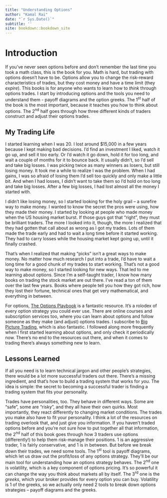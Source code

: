 ```yaml
--- 
title: "Understanding Options"
author: "Kamal Rai"
date: "`r Sys.Date()`"
subtitle: ''
site: bookdown::bookdown_site
---
```


<!-- Pandemic-Proof Your Finances: Pandemic-proof industries -- food, clothing, gasoline, medication... 
Make inspirational - lifestyle changes attributable to living through the pandemic. -->

# Introduction {-}

If you've never seen options before and don't remember the last time you took a math class, this is the book for you. Math is hard, but trading with options doesn't have to be. Options allow you to change the risk-reward characteristics of trades, but they cost money and have a time limit (they *expire*). This books is for anyone who wants to learn how to *think* through options trades. I start by introducing options and the tools you need to understand them - payoff diagrams and the option greeks. The 1^st^ half of the book is the most important, because it teaches you how to think about options. The 2^nd^ half goes through how three different kinds of traders construct and adjust their options trades. 

<!-- I close by looking at options strategies you can use to trade momentum stocks, like the FAANG stocks. This last section shows you how to use the greeks to adjust your options trades, and how to construct more speculative options trades. --> 


## My Trading Life {-}

I started learning when I was 20. I lost around \$15,000 in a few years because I kept making bad decisions. I'd find an investment I liked, watch it go up, and sell it too early. Or I'd watch it go down, hold it for too long, and wait a couple of months for it to bounce back. It usually didn't, so I'd sell and take big losses. I was picking twice as many winners as losers, but still losing money. It took me a while to realize I was the problem. When I had gains, I was so afraid of losing them I'd sell too quickly and only make a little bit. And when I had losses, I didn't want to take them so I'd hold on too long and take big losses. After a few big losses, I had lost almost all the money I started with. 

I didn't like losing money, so I started looking for the holy grail -- a surefire way to make money. I wanted to know the secret the pros were using, how they made their money. I started by looking at people who made money when the US housing market burst. If those guys got that "right", they must be brilliant traders. The more I looked into it, though, the more I realized that they had gotten that call about as wrong as I got my trades. Lots of them made the trade early and had to wait a long time before it started working. They had to carry losses while the housing market kept going up, until it finally crashed. 

That's when I realized that making "picks" isn't a great ways to make money. No matter  how much research I put into a trade, I'd have to wait a long time for a good chunk of my trades to start working. That's not a good way to make money, so I started looking for new ways. That led to me learning about options. Since I'm a self-taught trader, I know how many books on trading the stock market are out there. I've read a ton of them over the last few years. Books where people tell you how they got rich, how they lost their fortune, technical ones that get very mathematical, and everything in between. 

For options, [The Options Playbook](https://www.optionsplaybook.com/) is a fantastic resource. It's a rolodex of every option strategy you could ever use. There are online courses and subscription services too, where you can learn about options and follow someone as they make (and adjust) options trades. I subscribe to [Big Picture Trading](https://bigpicturetrading.com/home-page), which is also fantastic. I followed along more frequently when I first started learning about options, and only check it periodically now. There's no end to the resources out there, and when it comes to trading there's always something new to learn.


## Lessons Learned {-}

If all you need is to learn technical jargon and other people's strategies, there would be a lot more successful traders out there. There's a missing ingredient, and that's how to build a trading system that works for *you*. The idea is simple: the secret to becoming a successful trader is finding a trading system that fits your personality. 

<!-- A quick word on language: People get all worked up over being called traders or investors. Traders are short-term charlatans who opportunistically move in and out of stocks, and investors are of upstanding moral character because they hold their investments for the long term. I call myself a trader because it helps keep me keep a flexible mindset. Market conditions are always changing, and positions that work today might not work tomorrow. Being able to admit that your positioning is wrong today (even if it wasn't wrong yesterday) and adapt to new market conditions can save (or make!) you a lot of money. 

That's the most valuable lesson I've learned in the last few years. Here's a good example -- I made some adjustments I never thought I would after Pfizer's November 7^th^ vaccine announcement. I have a dividend portfolio with roughly 25% allocated to REITs, utilities, telecoms, and bonds. It gives 5% in dividends every year and I want to reinvest them. That gives me 5% more in dividends every year. The dividends also go up, by an average of 4% per. So every year I get 8%-10% more in dividends just by holding these positions. At 8% I double my dividends in 9 years and at 10% I double my dividends in just over 7 years. My pie-in-the-sky dream is that the dividends get large enough so that I can live off of them, and I don't want to make changes to the dividend portfolio that take it away from that goal. 

After the Pfizer vaccine news hit, I realized the opportunities that lie in reopening trades. I sold half the REIT and utility positions. That freed up 25% of the portfolio, which I split 50/50 into 2 energy stocks -- Cenovus (CVE) and Suncor (SU). I kept 75% of the portfolio in "safe" dividend-yielding investments, to maintain the long-term goal of growing the dividends over time. To capture more of the upside in my energy positions without allocating more than 25% to energy stocks, I allocated 5% of the energy position (or 1.25% of the portfolio) to SU calls on SU. If SU performs the way I expect, this will double my returns. The risk is that calls, unlike stocks, expire. I can lose the entire 1.5%.if the SU position moves against me. My plan is to reinvest the gains from CVE and SU back into utilities and REITs, so that I can grow the dividends even faster. This is one of the main ways I use options - to help me keep a more conservative portfolio while still capturing upside in the market. 

When I first shifted into Cenovus and Suncor, I didn't know if the trade would work. I still didn't know during Christmas week. I woke up on December 21^st^ to see my half of my CVE gains gone and my SU position almost in the red. But I didn't panic -- I had a system that helped me judge if the selloff was a flash in the pan. That gave me the patience to wait for a few hours to see how things developed. As it turns out, it was a flash in the pan and I successfully avoided panic selling my positions. That's another important lesson I learned this year. It's important to have a trading system to take your emotions out of trading. I like to take gains and let losses run, which isn't a good way to make money. With the COVID-19 headlines spreading doom and gloom all over 2020, I would be a failure of a trader if I didn't have a system. 


## The Plan {-} 

-->

Trades have personalities, too. They behave in different ways. Some are "safe", some are "risky", and they all have their own quirks. Most importantly, they react differently to changing market conditions. The trades you make also have to fit your personality. I think a lot of the resources on trading overlook that, and just give you information. If you haven't traded options before and you're not sure how to put together all that information, the 2^nd^ half of this book goes through how 3 traders use options (differently!) to help them risk-manage their positions. 1 is an aggressive trader, 1 is fairly conservative, and 1 is in between. But before we break down their trades, we need some tools. The 1^st^ tool is payoff diagrams, which let us draw out the profit/loss of any options strategy. They'll be our main tool for understanding how an options strategy behaves. The 2^nd^ one is volatility, which is a key component of options pricing. It's so powerful it can change the way you think about markets all by itself. The 3^rd^ one is the *greeks*, which your broker provides for every option you can buy. Volatility is 1 of the greeks, so we actually only need 2 tools to break down options strategies -- payoff diagrams and the greeks. 

<!-- The 1^st^ half of the book is devoted to building these tools. The 2^nd^ half is a like an expanded version of a trading journal, that walks you through a bunch of options trades. The 3 traders are actually 3 of my accounts, which all have different goals.  So I through how I was thinking about the trade before I made it, why I chose the particular options strategy, how it fit in the larger context of my portfolio, how I was thinking when I made adjustments, and so on. If I made a similar trade in on of the other accounts account, I'll compare them so that you can see the constrast in the different approaches. 

This isn't a book about modeling or math. Models are very useful, but people often think that understanding their options model means they understand options. I think that trusting a model is very dangerous, because they're just approximations of reality. The greeks are derived from an options model, so we'll see how models can be helpful and limiting at the same time when we take them up. -->

<!-- 
## Acknowledgments {-}

This book is written in Rmarkdown using the *bookdown* package, hosted on Netlify, and built using Travis CI. The *Authoring Books and Technical Documents with R Markdown* at https://musing-aryabhata-b16338.netlify.com/ was very helpful in setting up Netlify and Travis CI.  

```r
if(knitr:::pandoc_to() == "html") { 
  cat('## Sign Up For Updates {-} \n Click below to sign up to receive notifications every time new chapters are published \n.') }
if(knitr:::pandoc_to() == "html") { 
  cat('<script async data-uid="244f107410"src="https://hustling-trailblazer-1491.ck.page/244f107410/index.js"></script>') }
```

--> 